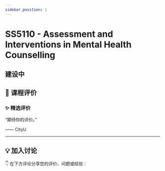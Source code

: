 ```yaml
---
sidebar_position: 1
---
```



# SS5110 - Assessment and Interventions in Mental Health Counselling

## 建设中

## **💬 课程评价**

### ✨ **精选评价**
<div className={commentStyles.commentBox}>
    <p className={commentStyles.commentText}>
        “期待你的评价。”
    </p>
    <p className={commentStyles.commentAuthor}>—— CityU</p>
</div>

---

## **💡 加入讨论**

👇 在下方评论分享您的评价、问题或经验：
<Utterances />
